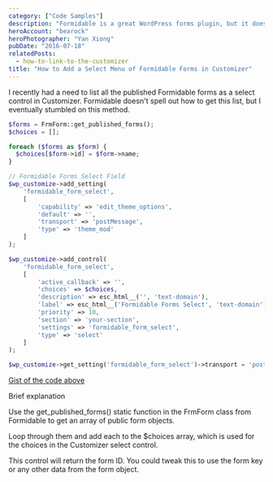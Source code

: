 ```yaml
---
category: ["Code Samples"]
description: "Formidable is a great WordPress forms plugin, but it doesn't include a Customizer control for listing your forms. Here's I made one."
heroAccount: "bearock"
heroPhotographer: "Yan Xiong"
pubDate: "2016-07-18"
relatedPosts:
  - how-to-link-to-the-customizer
title: "How to Add a Select Menu of Formidable Forms in Customizer"
---
```


I recently had a need to list all the published Formidable forms as a select control in Customizer. Formidable doesn't spell out how to get this list, but I eventually stumbled on this method.

```php
$forms = FrmForm::get_published_forms();
$choices = [];

foreach ($forms as $form) {
  $choices[$form->id] = $form->name;
}

// Formidable Forms Select Field
$wp_customize->add_setting(
	'formidable_form_select',
	[
		'capability' => 'edit_theme_options',
		'default' => '',
		'transport' => 'postMessage',
		'type' => 'theme_mod'
	]
);

$wp_customize->add_control(
	'formidable_form_select',
	[
		'active_callback' => '',
		'choices' => $choices,
		'description' => esc_html__('', 'text-domain'),
		'label' => esc_html__('Formidable Forms Select', 'text-domain'),
		'priority' => 10,
		'section' => 'your-section',
		'settings' => 'formidable_form_select',
		'type' => 'select'
	]
);

$wp_customize->get_setting('formidable_form_select')->transport = 'postMessage';
```

[Gist of the code above](https://gist.github.com/slushman/c468381070f431d837afbf5af7e09247)

Brief explanation

Use the get_published_forms() static function in the FrmForm class from Formidable to get an array of public form objects.

Loop through them and add each to the $choices array, which is used for the choices in the Customizer select control.

This control will return the form ID. You could tweak this to use the form key or any other data from the form object.

